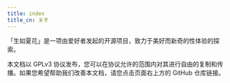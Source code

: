 ```yaml
---
title: index
title_cn: 关于
---
```


「生如夏花」是一项由爱好者发起的开源项目，致力于美好而新奇的性体验的探索。

本文档以 GPLv3 协议发布，您可以在协议允许的范围内对其进行自由的复制和传播。如果您希望帮助我们改善本文档，请您点击页面右上方的 GitHub 仓库链接。
